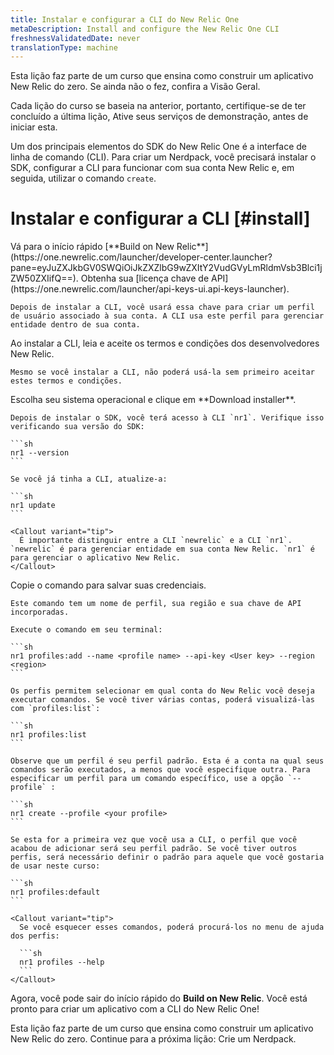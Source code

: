 ```yaml
---
title: Instalar e configurar a CLI do New Relic One
metaDescription: Install and configure the New Relic One CLI
freshnessValidatedDate: never
translationType: machine
---
```


<Callout variant="tip">
  Esta lição faz parte de um curso que ensina como construir um aplicativo New Relic do zero. Se ainda não o fez, confira a Visão Geral.

  Cada lição do curso se baseia na anterior, portanto, certifique-se de ter concluído a última lição, Ative seus serviços de demonstração, antes de iniciar esta.
</Callout>

Um dos principais elementos do SDK do New Relic One é a interface de linha de comando (CLI). Para criar um Nerdpack, você precisará instalar o SDK, configurar a CLI para funcionar com sua conta New Relic e, em seguida, utilizar o comando `create`.

# Instalar e configurar a CLI [#install]

<Steps>
  <Step>
    Vá para o início rápido [**Build on New Relic**](https://one.newrelic.com/launcher/developer-center.launcher?pane=eyJuZXJkbGV0SWQiOiJkZXZlbG9wZXItY2VudGVyLmRldmVsb3Blci1jZW50ZXIifQ==).
  </Step>

  <Step>
    Obtenha sua [licença chave de API](https://one.newrelic.com/launcher/api-keys-ui.api-keys-launcher).

    Depois de instalar a CLI, você usará essa chave para criar um perfil de usuário associado à sua conta. A CLI usa este perfil para gerenciar entidade dentro de sua conta.
  </Step>

  <Step>
    Ao instalar a CLI, leia e aceite os termos e condições dos desenvolvedores New Relic.

    Mesmo se você instalar a CLI, não poderá usá-la sem primeiro aceitar estes termos e condições.
  </Step>

  <Step>
    Escolha seu sistema operacional e clique em **Download installer**.

    Depois de instalar o SDK, você terá acesso à CLI `nr1`. Verifique isso verificando sua versão do SDK:

    ```sh
    nr1 --version
    ```

    Se você já tinha a CLI, atualize-a:

    ```sh
    nr1 update
    ```

    <Callout variant="tip">
      É importante distinguir entre a CLI `newrelic` e a CLI `nr1`. `newrelic` é para gerenciar entidade em sua conta New Relic. `nr1` é para gerenciar o aplicativo New Relic.
    </Callout>
  </Step>

  <Step>
    Copie o comando para salvar suas credenciais.

    Este comando tem um nome de perfil, sua região e sua chave de API incorporadas.

    Execute o comando em seu terminal:

    ```sh
    nr1 profiles:add --name <profile name> --api-key <User key> --region <region>
    ```

    Os perfis permitem selecionar em qual conta do New Relic você deseja executar comandos. Se você tiver várias contas, poderá visualizá-las com `profiles:list`:

    ```sh
    nr1 profiles:list
    ```

    Observe que um perfil é seu perfil padrão. Esta é a conta na qual seus comandos serão executados, a menos que você especifique outra. Para especificar um perfil para um comando específico, use a opção `--profile` :

    ```sh
    nr1 create --profile <your profile>
    ```

    Se esta for a primeira vez que você usa a CLI, o perfil que você acabou de adicionar será seu perfil padrão. Se você tiver outros perfis, será necessário definir o padrão para aquele que você gostaria de usar neste curso:

    ```sh
    nr1 profiles:default
    ```

    <Callout variant="tip">
      Se você esquecer esses comandos, poderá procurá-los no menu de ajuda dos perfis:

      ```sh
      nr1 profiles --help
      ```
    </Callout>
  </Step>
</Steps>

Agora, você pode sair do início rápido do **Build on New Relic**. Você está pronto para criar um aplicativo com a CLI do New Relic One!

<Callout variant="tip">
  Esta lição faz parte de um curso que ensina como construir um aplicativo New Relic do zero. Continue para a próxima lição: Crie um Nerdpack.
</Callout>